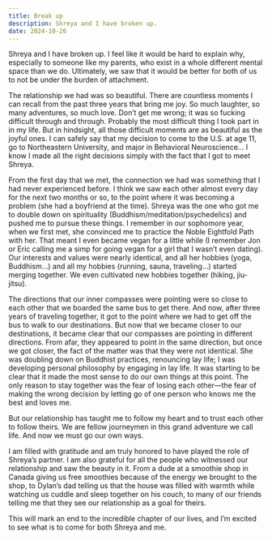 ```yaml
---
title: Break up
description: Shreya and I have broken up.
date: 2024-10-26
---
```

Shreya and I have broken up. I feel like it would be hard to explain why, especially to someone like my parents, who exist in a whole different mental space than we do. Ultimately, we saw that it would be better for both of us to not be under the burden of attachment.

The relationship we had was so beautiful. There are countless moments I can recall from the past three years that bring me joy. So much laughter, so many adventures, so much love. Don’t get me wrong; it was so fucking difficult through and through. Probably the most difficult thing I took part in in my life. But in hindsight, all those difficult moments are as beautiful as the joyful ones. I can safely say that my decision to come to the U.S. at age 11, go to Northeastern University, and major in Behavioral Neuroscience… I know I made all the right decisions simply with the fact that I got to meet Shreya.

From the first day that we met, the connection we had was something that I had never experienced before. I think we saw each other almost every day for the next two months or so, to the point where it was becoming a problem (she had a boyfriend at the time). Shreya was the one who got me to double down on spirituality (Buddhism/meditation/psychedelics) and pushed me to pursue these things. I remember in our sophomore year, when we first met, she convinced me to practice the Noble Eightfold Path with her. That meant I even became vegan for a little while (I remember Jon or Eric calling me a simp for going vegan for a girl that I wasn’t even dating). Our interests and values were nearly identical, and all her hobbies (yoga, Buddhism…) and all my hobbies (running, sauna, traveling…) started merging together. We even cultivated new hobbies together (hiking, jiu-jitsu).

The directions that our inner compasses were pointing were so close to each other that we boarded the same bus to get there. And now, after three years of traveling together, it got to the point where we had to get off the bus to walk to our destinations. But now that we became closer to our destinations, it became clear that our compasses are pointing in different directions. From afar, they appeared to point in the same direction, but once we got closer, the fact of the matter was that they were not identical. She was doubling down on Buddhist practices, renouncing lay life; I was developing personal philosophy by engaging in lay life. It was starting to be clear that it made the most sense to do our own things at this point. The only reason to stay together was the fear of losing each other—the fear of making the wrong decision by letting go of one person who knows me the best and loves me.

But our relationship has taught me to follow my heart and to trust each other to follow theirs. We are fellow journeymen in this grand adventure we call life. And now we must go our own ways.

I am filled with gratitude and am truly honored to have played the role of Shreya’s partner. I am also grateful for all the people who witnessed our relationship and saw the beauty in it. From a dude at a smoothie shop in Canada giving us free smoothies because of the energy we brought to the shop, to Dylan’s dad telling us that the house was filled with warmth while watching us cuddle and sleep together on his couch, to many of our friends telling me that they see our relationship as a goal for theirs.

This will mark an end to the incredible chapter of our lives, and I’m excited to see what is to come for both Shreya and me.
